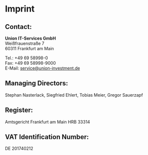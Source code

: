 # Imprint

## Contact:

**Union IT-Services GmbH**<br />
Weißfrauenstraße 7<br />
60311 Frankfurt am Main

Tel.: +49 69 58998-0<br />
Fax: +49 69 58998-9000<br />
E-Mail: service@union-investment.de

## Managing Directors:

Stephan Nasterlack, Siegfried Ehlert, Tobias Meier, Gregor Sauerzapf

## Register:

Amtsgericht Frankfurt am Main HRB 33314

## VAT Identification Number:

DE 201740212

